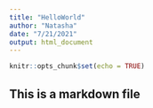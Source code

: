 ```yaml
---
title: "HelloWorld"
author: "Natasha"
date: "7/21/2021"
output: html_document
---
```


```r
knitr::opts_chunk$set(echo = TRUE)
```
## This is a markdown file
